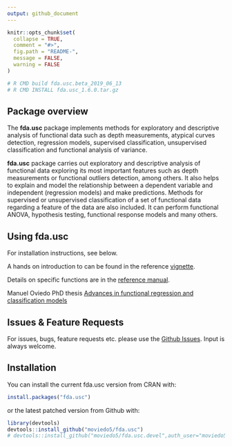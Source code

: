 ```yaml
---
output: github_document
---
```


<!-- README.md is generated from README.Rmd. Please edit that file -->

```r
knitr::opts_chunk$set(
  collapse = TRUE,
  comment = "#>",
  fig.path = "README-",
  message = FALSE, 
  warning = FALSE
)

# R CMD build fda.usc.beta_2019_06_13
# R CMD INSTALL fda.usc_1.6.0.tar.gz
```
 


<!--
# fda.usc
README.md is generated from README.Rmd. Please edit that file 
#[![Travis-CI Build Status](https://api.travis-ci.org/maierhofert/classiFunc.svg?branch=master)](https://travis-ci.org/maierhofert/classiFunc)
#[![packageversion](https://img.shields.io/badge/Package%20version-0.1.1-orange.svg?style=flat-square)](https://CRAN.R-project.org/package=classiFunc)
[![CRAN_Status_Badge](https://www.r-pkg.org/badges/version/fda.usc)](https://cran.r-project.org/package=fda.usc)
[![](https://cranlogs.r-pkg.org/badges/fda.usc)](https://cran.r-project.org/package=fda.usc)
# [![Licence](https://img.shields.io/badge/licence-GPL--3-blue.svg)](https://www.gnu.org/licenses/gpl-3.0.en.html)
Incluir reference card
-->



## Package overview
The **fda.usc** package implements methods  for exploratory and descriptive analysis of functional data such as depth measurements, atypical curves detection, regression models, supervised classification, unsupervised classification and functional analysis of variance.


**fda.usc** package carries out exploratory and descriptive analysis of functional data exploring its most important features such as depth measurements or functional outliers detection, among others. It also helps to explain and model the relationship between a dependent variable and independent (regression models) and make predictions. Methods for supervised or unsupervised classification of a set of functional data regarding a feature of the data are also included. It can perform functional ANOVA,  hypothesis testing, functional response models and many others.


## Using fda.usc
For installation instructions, see below.

A hands on introduction to \code{fda.usc} can be found in the reference [vignette](https://www.jstatsoft.org/index.php/jss/article/view/v051i04/v51i04.pdf).

Details on specific functions are in the [reference manual](https://cran.r-project.org/package=fda.usc/fda.usc.pdf).

Manuel Oviedo PhD thesis [Advances in functional regression and classification models](http://hdl.handle.net/10347/18236)


## Issues & Feature Requests
For issues, bugs, feature requests etc. please use the [Github Issues](https://github.com/moviedo5/fda.usc/issues). Input is always welcome.

## Installation

You can install the current fda.usc version from CRAN with:

```r
install.packages("fda.usc")
```


or the latest patched version from Github with:

```r
library(devtools)
devtools::install_github("moviedo5/fda.usc")
# devtools::install_github("moviedo5/fda.usc.devel",auth_user="moviedo5")
```



<!-- ## Example -->

<!-- This is a basic example which shows you how to solve a common problem: -->

<!-- ```{r example} -->
<!-- ## basic example code -->
<!-- ``` -->